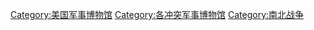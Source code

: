 [[Category:美国军事博物馆|Category:美国军事博物馆]]
[[Category:各冲突军事博物馆|Category:各冲突军事博物馆]]
[[Category:南北战争‎|Category:南北战争‎]]